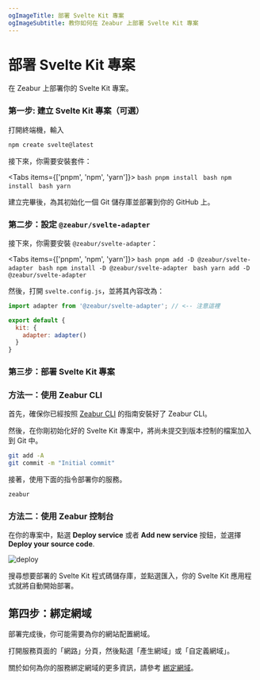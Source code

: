 ```yaml
---
ogImageTitle: 部署 Svelte Kit 專案
ogImageSubtitle: 教你如何在 Zeabur 上部署 Svelte Kit 專案
---
```



# 部署 Svelte Kit 專案

在 Zeabur 上部署你的 Svelte Kit 專案。

### 第一步: 建立 Svelte Kit 專案（可選）

打開終端機，輸入

```bash
npm create svelte@latest
```

接下來，你需要安裝套件：

<Tabs items={['pnpm', 'npm', 'yarn']}>
  <Tab>
    ```bash
    pnpm install
    ```
  </Tab>
  <Tab>
    ```bash
    npm install
    ```
  </Tab>
  <Tab>
    ```bash
    yarn
    ```
  </Tab>
</Tabs>

建立完畢後，為其初始化一個 Git 儲存庫並部署到你的 GitHub 上。

### 第二步：設定 `@zeabur/svelte-adapter`

接下來，你需要安裝 `@zeabur/svelte-adapter`：

<Tabs items={['pnpm', 'npm', 'yarn']}>
  <Tab>
    ```bash
    pnpm add -D @zeabur/svelte-adapter
    ```
  </Tab>
  <Tab>
    ```bash
    npm install -D @zeabur/svelte-adapter
    ```
  </Tab>
  <Tab>
    ```bash
    yarn add -D @zeabur/svelte-adapter
    ```
  </Tab>
</Tabs>

然後，打開 `svelte.config.js`，並將其內容改為：

```js
import adapter from '@zeabur/svelte-adapter'; // <-- 注意這裡

export default {
  kit: {
    adapter: adapter()
  }
}
```

### 第三步：部署 Svelte Kit 專案

### 方法一：使用 Zeabur CLI

首先，確保你已經按照 [Zeabur CLI](../deploy/deploy-in-cli) 的指南安裝好了 Zeabur CLI。

然後，在你剛初始化好的 Svelte Kit 專案中，將尚未提交到版本控制的檔案加入到 Git 中。

```bash
git add -A
git commit -m "Initial commit"
```

接著，使用下面的指令部署你的服務。

```bash
zeabur
```

### 方法二：使用 Zeabur 控制台

在你的專案中，點選 **Deploy service** 或者 **Add new service** 按鈕，並選擇 **Deploy your source code**.

![deploy](/deploy/common/select-service.en-US.png)

搜尋想要部署的 Svelte Kit 程式碼儲存庫，並點選匯入，你的 Svelte Kit 應用程式就將自動開始部署。

## 第四步：綁定網域

部署完成後，你可能需要為你的網站配置網域。

打開服務頁面的「網路」分頁，然後點選「產生網域」或「自定義網域」。

關於如何為你的服務綁定網域的更多資訊，請參考 [綁定網域](/deploy/domain-binding)。
